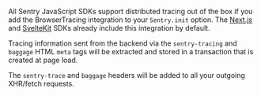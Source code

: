 All Sentry JavaScript SDKs support distributed tracing out of the box if you add the <PlatformLink to="/performance/instrumentation/automatic-instrumentation/">BrowserTracing</PlatformLink> integration to your `Sentry.init` option. The [Next.js](/platforms/javascript/guides/nextjs/) and [SvelteKit](/platforms/javascript/guides/sveltekit/) SDKs already include this integration by default.

Tracing information sent from the backend via the `sentry-tracing` and `baggage` HTML `meta` tags will be extracted and stored in a transaction that is created at page load.

The `sentry-trace` and `baggage` headers will be added to all your outgoing XHR/fetch requests.
